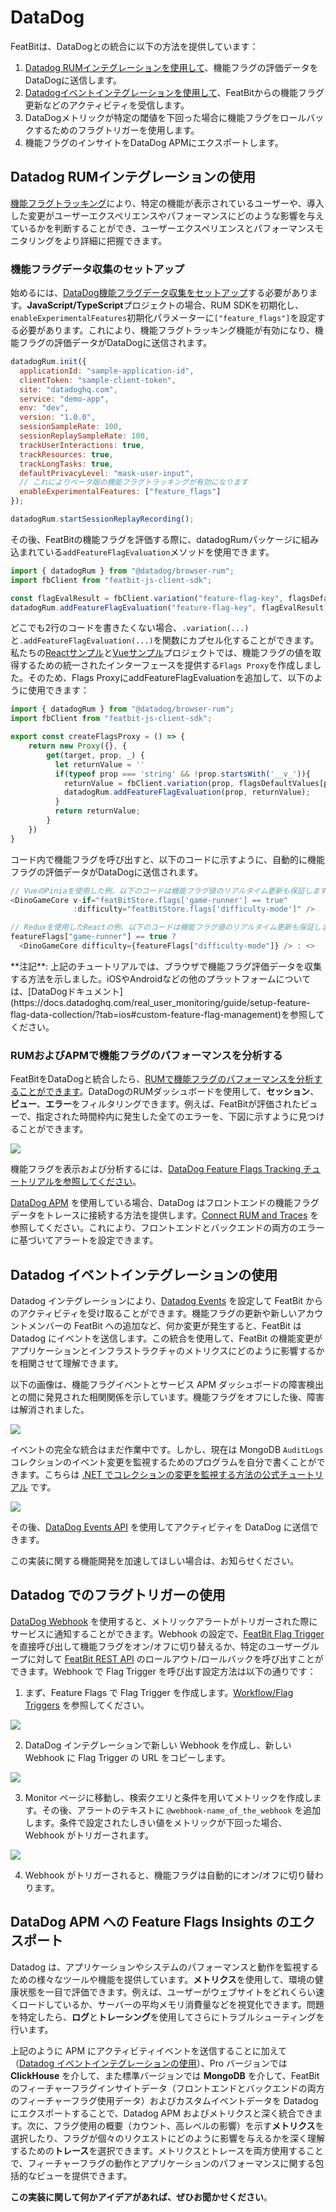 
# DataDog

FeatBitは、DataDogとの統合に以下の方法を提供しています：

1. [Datadog RUMインテグレーションを使用して](https://docs.datadoghq.com/real_user_monitoring/guide/setup-feature-flag-data-collection/?tab=browser#analyze-your-feature-flag-performance-in-rum)、機能フラグの評価データをDataDogに送信します。
2. [Datadogイベントインテグレーションを使用して](https://docs.datadoghq.com/api/?lang=bash#events)、FeatBitからの機能フラグ更新などのアクティビティを受信します。
3. DataDogメトリックが特定の閾値を下回った場合に機能フラグをロールバックするためのフラグトリガーを使用します。
4. 機能フラグのインサイトをDataDog APMにエクスポートします。

## Datadog RUMインテグレーションの使用

[機能フラグトラッキング](https://docs.datadoghq.com/real_user_monitoring/feature_flag_tracking/)により、特定の機能が表示されているユーザーや、導入した変更がユーザーエクスペリエンスやパフォーマンスにどのような影響を与えているかを判断することができ、ユーザーエクスペリエンスとパフォーマンスモニタリングをより詳細に把握できます。

### 機能フラグデータ収集のセットアップ

始めるには、[DataDog機能フラグデータ収集をセットアップ](https://docs.datadoghq.com/real_user_monitoring/guide/setup-feature-flag-data-collection)する必要があります。**JavaScript/TypeScript**プロジェクトの場合、RUM SDKを初期化し、`enableExperimentalFeatures`初期化パラメーターに`["feature_flags"]`を設定する必要があります。これにより、機能フラグトラッキング機能が有効になり、機能フラグの評価データがDataDogに送信されます。

```javascript
datadogRum.init({
  applicationId: "sample-application-id",
  clientToken: "sample-client-token",
  site: "datadoghq.com",
  service: "demo-app",
  env: "dev",
  version: "1.0.0",
  sessionSampleRate: 100,
  sessionReplaySampleRate: 100,
  trackUserInteractions: true,
  trackResources: true,
  trackLongTasks: true,
  defaultPrivacyLevel: "mask-user-input",
  // これによりベータ版の機能フラグトラッキングが有効になります
  enableExperimentalFeatures: ["feature_flags"]
});

datadogRum.startSessionReplayRecording();
```

その後、FeatBitの機能フラグを評価する際に、datadogRumパッケージに組み込まれている`addFeatureFlagEvaluation`メソッドを使用できます。

```javascript
import { datadogRum } from "@datadog/browser-rum";
import fbClient from "featbit-js-client-sdk";

const flagEvalResult = fbClient.variation("feature-flag-key", flagsDefaultValues[prop] || '')
datadogRum.addFeatureFlagEvaluation("feature-flag-key", flagEvalResult);
```

どこでも2行のコードを書きたくない場合、`.variation(...)`と`.addFeatureFlagEvaluation(...)`を関数にカプセル化することができます。私たちの[Reactサンプル](https://github.com/featbit/featbit-samples/blob/main/samples/dino-game/interactive-demo-react/src/featBit/featBitSlice.js)と[Vueサンプル](https://github.com/featbit/featbit-samples/blob/main/samples/dino-game/interactive-demo-vue/src/featbit.js)プロジェクトでは、機能フラグの値を取得するための統一されたインターフェースを提供する`Flags Proxy`を作成しました。そのため、Flags ProxyにaddFeatureFlagEvaluationを追加して、以下のように使用できます：

```javascript
import { datadogRum } from "@datadog/browser-rum";
import fbClient from "featbit-js-client-sdk";

export const createFlagsProxy = () => {
    return new Proxy({}, {
        get(target, prop, _) {
          let returnValue = ''
          if(typeof prop === 'string' && !prop.startsWith('__v_')){
            returnValue = fbClient.variation(prop, flagsDefaultValues[prop] || '');
            datadogRum.addFeatureFlagEvaluation(prop, returnValue);
          }
          return returnValue;
        }
    })
}
```

コード内で機能フラグを呼び出すと、以下のコードに示すように、自動的に機能フラグの評価データがDataDogに送信されます。

```javascript
// VueのPiniaを使用した例、以下のコードは機能フラグ値のリアルタイム更新も保証します
<DinoGameCore v-if="featBitStore.flags['game-runner'] == true"
              :difficulty="featBitStore.flags['difficulty-mode']" />

// Reduxを使用したReactの例、以下のコードは機能フラグ値のリアルタイム更新も保証します
featureFlags["game-runner"] == true ? 
  <DinoGameCore difficulty={featureFlags["difficulty-mode"]} /> : <>

```


<Callout type="info">
**注記**: 上記のチュートリアルでは、ブラウザで機能フラグ評価データを収集する方法を示しました。iOSやAndroidなどの他のプラットフォームについては、[DataDogドキュメント](https://docs.datadoghq.com/real_user_monitoring/guide/setup-feature-flag-data-collection/?tab=ios#custom-feature-flag-management)を参照してください。
</Callout>


### RUMおよびAPMで機能フラグのパフォーマンスを分析する

FeatBitをDataDogと統合したら、[RUMで機能フラグのパフォーマンスを分析することができます](https://docs.datadoghq.com/real_user_monitoring/guide/setup-feature-flag-data-collection/?tab=browser#analyze-your-feature-flag-performance-in-rum)。DataDogのRUMダッシュボードを使用して、**セッション**、**ビュー**、**エラー**をフィルタリングできます。例えば、FeatBitが評価されたビューで、指定された時間枠内に発生した全てのエラーを、下図に示すように見つけることができます。

![](../integrations/assets/datadog/filter-errors-with-feature-flag-in-rum.webp)

機能フラグを表示および分析するには、[DataDog Feature Flags Tracking チュートリアルを参照してください](https://docs.datadoghq.com/real_user_monitoring/feature_flag_tracking/#view-your-feature-flags)。

[DataDog APM](https://www.datadoghq.com/product/apm/) を使用している場合、DataDog はフロントエンドの機能フラグデータをトレースに接続する方法を提供します。[Connect RUM and Traces](https://docs.datadoghq.com/real_user_monitoring/connect_rum_and_traces/?tab=browserrum) を参照してください。これにより、フロントエンドとバックエンドの両方のエラーに基づいてアラートを設定できます。

## Datadog イベントインテグレーションの使用

Datadog インテグレーションにより、[Datadog Events](https://docs.datadoghq.com/api) を設定して FeatBit からのアクティビティを受け取ることができます。機能フラグの更新や新しいアカウントメンバーの FeatBit への追加など、何か変更が発生すると、FeatBit は Datadog にイベントを送信します。この統合を使用して、FeatBit の機能変更がアプリケーションとインフラストラクチャのメトリクスにどのように影響するかを相関させて理解できます。

以下の画像は、機能フラグイベントとサービス APM ダッシュボードの障害検出との間に発見された相関関係を示しています。機能フラグをオフにした後、障害は解消されました。

![](../integrations/assets/datadog/dashboard-apm-error-turn-off-events.png)

イベントの完全な統合はまだ作業中です。しかし、現在は MongoDB `AuditLogs` コレクションのイベント変更を監視するためのプログラムを自分で書くことができます。こちらは [.NET でコレクションの変更を監視する方法の公式チュートリアル](https://mongodb.github.io/mongo-csharp-driver/2.7/reference/driver/change_streams/) です。

![](../integrations/assets/datadog/mongodb-auditlog-collection.png)

その後、[DataDog Events API](https://docs.datadoghq.com/api/latest/events/#post-an-event) を使用してアクティビティを DataDog に送信できます。

<Callout type="info" emoji='💡'>
この実装に関する機能開発を加速してほしい場合は、お知らせください。
</Callout>


## Datadog でのフラグトリガーの使用

[DataDog Webhook](https://docs.datadoghq.com/integrations/webhooks/) を使用すると、メトリックアラートがトリガーされた際にサービスに通知することができます。Webhook の設定で、[FeatBit Flag Trigger](../feature-flags/feature-workflow/flag-triggers) を直接呼び出して機能フラグをオン/オフに切り替えるか、特定のユーザーグループに対して [FeatBit REST API](../api-docs/using-featbit-rest-api) のロールアウト/ロールバックを呼び出すことができます。Webhook で Flag Trigger を呼び出す設定方法は以下の通りです：

1. まず、Feature Flags で Flag Trigger を作成します。[Workflow/Flag Triggers](/feature-flags/feature-workflow/flag-triggers) を参照してください。

![](../integrations/assets/datadog/flag-trigger.png)

2. DataDog インテグレーションで新しい Webhook を作成し、新しい Webhook に Flag Trigger の URL をコピーします。

![](../integrations/assets/datadog/create-webhook.png)

3. Monitor ページに移動し、検索クエリと条件を用いてメトリックを作成します。その後、アラートのテキストに `@webhook-name_of_the_webhook` を追加します。条件で設定されたしきい値をメトリックが下回った場合、Webhook がトリガーされます。

![](../integrations/assets/datadog/monitor-notify-team.png)

4. Webhook がトリガーされると、機能フラグは自動的にオン/オフに切り替わります。

## DataDog APM への Feature Flags Insights のエクスポート

Datadog は、アプリケーションやシステムのパフォーマンスと動作を監視するための様々なツールや機能を提供しています。**メトリクス**を使用して、環境の健康状態を一目で評価できます。例えば、ユーザーがウェブサイトをどれくらい速くロードしているか、サーバーの平均メモリ消費量などを視覚化できます。問題を特定したら、**ログ**と**トレーシング**を使用してさらにトラブルシューティングを行います。

上記のように APM にアクティビティイベントを送信することに加えて（[Datadog イベントインテグレーションの使用](#using-the-datadog-events-integration)）、Pro バージョンでは **ClickHouse** を介して、また標準バージョンでは **MongoDB** を介して、FeatBit のフィーチャーフラグインサイトデータ（フロントエンドとバックエンドの両方のフィーチャーフラグ使用データ）およびカスタムイベントデータを Datadog にエクスポートすることで、Datadog APM およびメトリクスと深く統合できます。次に、フラグ使用の概要（カウント、高レベルの影響）を示す**メトリクス**を選択したり、フラグが個々のリクエストにどのように影響を与えるかを深く理解するための**トレース**を選択できます。メトリクスとトレースを両方使用することで、フィーチャーフラグの動作とアプリケーションのパフォーマンスに関する包括的なビューを提供できます。

**この実装に関して何かアイデアがあれば、ぜひお聞かせください**。
